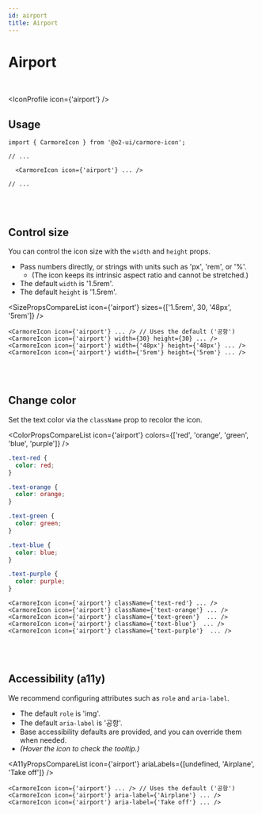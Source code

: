 ```yaml
---
id: airport
title: Airport
---
```




# Airport

<br />

<IconProfile icon={'airport'} />

## Usage

```tsx
import { CarmoreIcon } from '@o2-ui/carmore-icon';

// ...

  <CarmoreIcon icon={'airport'} ... />

// ...
```

<br />
<br />

## Control size

You can control the icon size with the `width` and `height` props.

- Pass numbers directly, or strings with units such as 'px', 'rem', or '%'.
  - (The icon keeps its intrinsic aspect ratio and cannot be stretched.)
- The default `width` is '1.5rem'.
- The default `height` is '1.5rem'.

<SizePropsCompareList icon={'airport'} sizes={['1.5rem', 30, '48px', '5rem']} />

```tsx
<CarmoreIcon icon={'airport'} ... /> // Uses the default ('공항')
<CarmoreIcon icon={'airport'} width={30} height={30} ... />
<CarmoreIcon icon={'airport'} width={'48px'} height={'48px'} ... />
<CarmoreIcon icon={'airport'} width={'5rem'} height={'5rem'} ... />
```

<br />
<br />

## Change color

Set the text color via the `className` prop to recolor the icon.

<ColorPropsCompareList icon={'airport'} colors={['red', 'orange', 'green', 'blue', 'purple']} />

```css
.text-red {
  color: red;
}

.text-orange {
  color: orange;
}

.text-green {
  color: green;
}

.text-blue {
  color: blue;
}

.text-purple {
  color: purple;
}
```

```tsx
<CarmoreIcon icon={'airport'} className={'text-red'} ... />
<CarmoreIcon icon={'airport'} className={'text-orange'} ... />
<CarmoreIcon icon={'airport'} className={'text-green'}  ... />
<CarmoreIcon icon={'airport'} className={'text-blue'}  ... />
<CarmoreIcon icon={'airport'} className={'text-purple'}  ... />
```

<br />
<br />

## Accessibility (a11y)

We recommend configuring attributes such as `role` and `aria-label`.

- The default `role` is 'img'.
- The default `aria-label` is '공항'.
- Base accessibility defaults are provided, and you can override them when needed.
- _(Hover the icon to check the tooltip.)_

<A11yPropsCompareList icon={'airport'} ariaLabels={[undefined, 'Airplane', 'Take off']} />

```tsx
<CarmoreIcon icon={'airport'} ... /> // Uses the default ('공항')
<CarmoreIcon icon={'airport'} aria-label={'Airplane'} ... />
<CarmoreIcon icon={'airport'} aria-label={'Take off'} ... />
```
